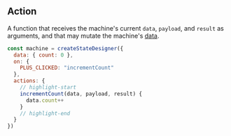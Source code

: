 ## Action

A function that receives the machine's current `data`, `payload`, and `result` as arguments, and that may mutate the machine's [data](#data).

```jsx
const machine = createStateDesigner({
  data: { count: 0 },
  on: {
    PLUS_CLICKED: "incrementCount"
  },
  actions: {
    // highlight-start
    incrementCount(data, payload, result) {
      data.count++
    }
    // highlight-end
  }
})
```
